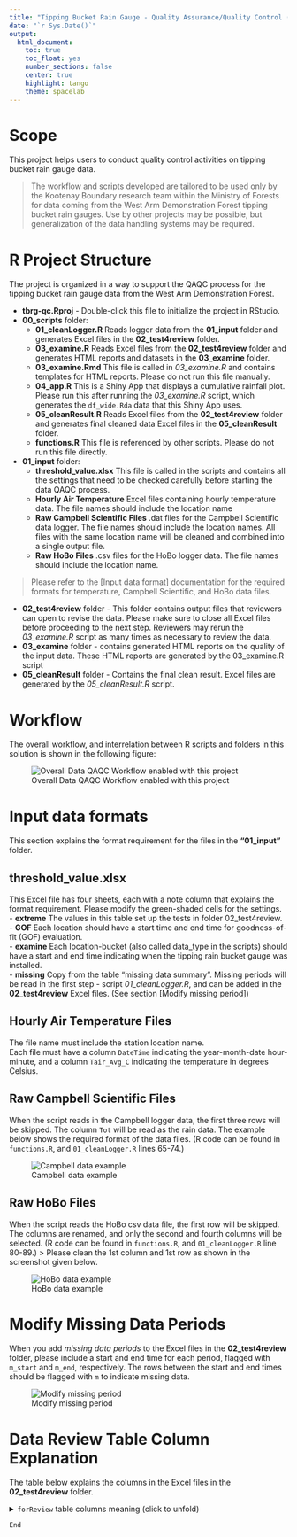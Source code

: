 ```yaml
---
title: "Tipping Bucket Rain Gauge - Quality Assurance/Quality Control (QA/QC) System Documentation"
date: "`r Sys.Date()`"
output: 
  html_document:
    toc: true
    toc_float: yes 
    number_sections: false  
    center: true
    highlight: tango
    theme: spacelab
---
```


# Scope
This project helps users to conduct quality control activities on tipping bucket rain gauge data. 

> The workflow and scripts developed are tailored to be used only by the Kootenay Boundary research team within the Ministry of Forests for data coming from the West Arm Demonstration Forest tipping bucket rain gauges. Use by other projects may be possible, but generalization of the data handling systems may be required. 
  
  
# R Project Structure

The project is organized in a way to support the QAQC process for the tipping bucket rain gauge data from the West Arm Demonstration Forest.  

  -   **tbrg-qc.Rproj** - Double-click this file to initialize the project in RStudio.
  -   **00_scripts** folder:
      +   **01_cleanLogger.R** Reads logger data from the **01_input** folder and generates Excel files in the **02_test4review** folder.  
      +   **03_examine.R**     Reads Excel files from the **02_test4review** folder and generates HTML reports and datasets in the **03_examine** folder.  
      +   **03_examine.Rmd**   This file is called in *03_examine.R* and contains templates for HTML reports. Please do not run this file manually.  
      +   **04_app.R**        This is a Shiny App that displays a cumulative rainfall plot. Please run this after running the *03_examine.R* script, which generates the `df_wide.Rda` data that this Shiny App uses.
      +   **05_cleanResult.R** Reads Excel files from the **02_test4review** folder and generates final cleaned data Excel files in the **05_cleanResult** folder.  
      +   **functions.R**      This file is referenced by other scripts. Please do not run this file directly.  
  -   **01_input** folder:
      -   **threshold_value.xlsx**    This file is called in the scripts and contains all the settings that need to be checked carefully before starting the data QAQC process.  
      -   **Hourly Air Temperature**    Excel files containing hourly temperature data. The file names should include the location name  
      -   **Raw Campbell Scientific Files** .dat files for the Campbell Scientific data logger. The file names should include the location names. All files with the same location name will be cleaned and combined into a single output file.  
      -   **Raw HoBo Files**  .csv files for the HoBo logger data. The file names should include the location name.  
      
> Please refer to the [Input data format] documentation for the required formats for temperature, Campbell Scientific, and HoBo data files.
  
  -   **02_test4review** folder - This folder contains output files that reviewers can open to revise the data. Please make sure to close all Excel files before proceeding to the next step. Reviewers may rerun the *03_examine.R* script as many times as necessary to review the data.
  -   **03_examine** folder - contains generated HTML reports on the quality of the input data. These HTML reports are generated by the 03_examine.R script
  -   **05_cleanResult** folder - Contains the final clean result. Excel files are generated by the *05_cleanResult.R* script.

# Workflow  
The overall workflow, and interrelation between R scripts and folders in this solution is shown in the following figure:
  
![Overall Data QAQC Workflow enabled with this project](workflow.png) 
   

# Input data formats  
  
This section explains the format requirement for the files in the **"01_input"** folder.  
  
## threshold_value.xlsx  
This Excel file has four sheets, each with a note column that explains the format requirement. Please modify the green-shaded cells for the settings.  
  -   **extreme**   The values in this table set up the tests in folder 02_test4review.  
  -   **GOF**   Each location should have a start time and end time for goodness-of-fit (GOF) evaluation.  
  -   **examine**   Each location-bucket (also called data_type in the scripts) should have a start and end time indicating when the tipping rain bucket gauge was installed.  
  -   **missing**   Copy from the table "missing data summary". Missing periods will be read in the first step - script *01_cleanLogger.R*, and can be added in the **02_test4review** Excel files. (See section [Modify missing period])  

## Hourly Air Temperature Files
The file name must include the station location name.  
Each file must have a column `DateTime` indicating the year-month-date hour-minute, and a column `Tair_Avg_C` indicating the temperature in degrees Celsius.  
  
## Raw Campbell Scientific Files  
When the script reads in the Campbell logger data, the first three rows will be skipped. The column `Tot` will be read as the rain data. The example below shows the required format of the data files.
(R code can be found in `functions.R`, and `01_cleanLogger.R` lines 65-74.)

 ![Campbell data example](CampbellLogger.png)  
  
## Raw HoBo Files  
When the script reads the HoBo csv data file, the first row will be skipped. The columns are renamed, and only the second and fourth columns will be selected.
(R code can be found in `functions.R`, and `01_cleanLogger.R` line 80-89.)
> Please clean the 1st column and 1st row as shown in the screenshot given below.

 ![HoBo data example](HoBoLogger.png)

  
# Modify Missing Data Periods
When you add _missing data periods_ to the Excel files in the **02_test4review** folder, please include a start and end time for each period, flagged with `m_start` and `m_end`, respectively. The rows between the start and end times should be flagged with `m` to indicate missing data.
   
 ![Modify missing period](MissingPeriod.png)
  
  
# Data Review Table Column Explanation
  
The table below explains the columns in the Excel files in the **02_test4review** folder.  
  
<details>
<summary>`forReview` table columns meaning (click to unfold) </summary>
  
| Column name |  Meaning |
|:------|:------------------------|  
|Timestamp1       | Timestamp for rain tip. No replica for Campbell data.|
|Rain_mm          | Original rain data from the logger in mm.|
|Rain_C           | Reviewers put new rain values in this column. Put `-99` for **MissingPeriod** and add flags in the `flag_missing` column. |
|flags            | A summary of all flags in this row.|
|Temperature_hobo | Only HoBo data has this column. Temperature value read from HoBo logger. |
|TimestampH       | Timestamp floored to the hour.|
|Tair_Avg_C       | Air temperature read from the `Hourly Air Temperature` table. |
|event2h          | Numbered rain event. Tips that happened 2 hours later are considered another rain event. |
|gap              |Time gap between this tip and the previous one, in seconds. |
|flag_tip         |Shown as flags `Y` when Campbell tip >=0.6 or HoBo tip is not equal to 0.254 |
|flag_instantaneous| Within each event, flag when 2 tips have a tiny time gap that indicates hourly rain may exceed the instantaneous rain threshold. Falsely flagged for some HoBo data which have the same timestamp. |
|gap_increase     |Within each event, flagged as `1` when the time gap increased and flagged as `0` for not increased  |
|gap_ins_ct       |Numbers increase by 1 if the time gap kept increasing. Used for the `flag_prolong` column |
|flag_prolong     |If the time gap between 2 tips have been increased for at least 12 times, they will be flagged as `prolong` |
|i_hrmax          |Hourly sum rain value. Hour means clock time |
|flag_hrmax       |Flagged as `hrmax` if the rain tips indicate that it will exceed hourly max threshold value  |
|i_daymax         |Daily sum rain value. Day means calendar day |
|flag_daymax      |Flagged as `daymax` if the rain tips indicate that it will exceed daily max threshold value  |
|flag_SM4a        |Flagged as `SM4a` if temperature < 0   |
|flag_SM4         |If the temperature was ever < 0 during 00:00 ~ 15:00 and > 0 between 12:00 ~ 15:00, all tips in that day will be flagged as `SM4a`. |
|flag_missing     |Indicating bucket malfunction. Each missing period should be a period with a row having a value of `m_start` and another row having a value of `m_end` (rows inbetween should flagged as `m`). When the missing flag is used, the `Rain_C` column value should be `-99`. The missing flags will be read from the threshold table automatically, and reviewers can add flags in this column manually.  |

  
</details>
  


`End`